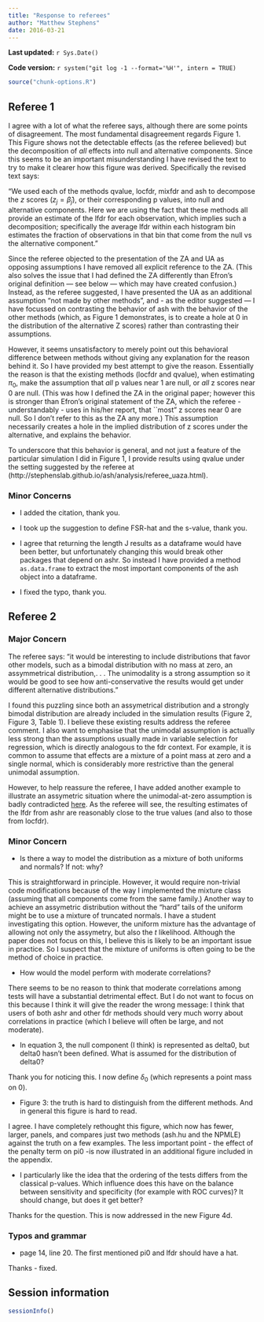 ```yaml
---
title: "Response to referees"
author: "Matthew Stephens"
date: 2016-03-21
---
```


**Last updated:** `r Sys.Date()`

**Code version:** `r system("git log -1 --format='%H'", intern = TRUE)`

```r
source("chunk-options.R")
```

## Referee 1

I agree with a lot of what the referee says, although there are some points of disagreement. The most fundamental disagreement regards Figure 1. This Figure shows
not the detectable effects (as the referee believed) but the decomposition
of *all* effects into null and alternative components. Since this seems
to be an important misunderstanding I have revised the text to try to make it clearer how this figure was derived. Specifically the revised text says:

“We used each of the methods qvalue, locfdr, mixfdr and ash to decompose the $z$ scores ($z_j = \hat{\beta}_j$), or their corresponding p values, into null and alternative components. Here we are using the fact that these methods all provide an estimate of the lfdr for each observation, which implies such a decomposition; specifically the average lfdr within each histogram bin estimates the fraction of observations in that bin that come from the null vs the alternative component.”

Since the referee objected to the presentation of the ZA and UA as opposing assumptions I have removed all explicit reference to the ZA. (This also
solves the issue that I had defined the ZA differently than Efron’s original definition — see below — which may have created confusion.)
Instead, as the referee
suggested, I have presented the UA as an additional assumption “not made by other methods”, and - as the editor suggested —
I have focussed on contrasting the behavior of ash with the behavior
of the other methods (which, as Figure 1 demonstrates, is to create a hole at 0 in the distribution of the alternative Z scores) rather than contrasting their assumptions.

However, it seems unsatisfactory to merely point out this behavioral
difference between methods without giving any explanation for the reason behind it.
So I have provided my best attempt to give the reason. Essentially the reason is that the existing methods (locfdr and qvalue), when estimating $\pi_0$, make the assumption that  *all* p values near 1 are null, or *all* z scores near 0 are null.
(This was how I defined the ZA in the original paper; however this is stronger than Efron’s original statement of the ZA, which the referee - understandably - uses in his/her report, that ``most” z scores near 0 are null. So I don’t refer to this
as the ZA any more.) This assumption necessarily creates a hole in the
implied distribution of z scores under the alternative, and explains the behavior.

To underscore that this behavior is general, and not just a feature of the particular
simulation I did in Figure 1, I provide results using qvalue under the setting
suggested by the referee at (http://stephenslab.github.io/ash/analysis/referee_uaza.html).

### Minor Concerns

- I added the citation, thank you.

- I took up the suggestion to define FSR-hat and the s-value, thank you.

- I agree that returning the length J results as a dataframe would have been better, but
unfortunately changing this would break other packages that depend on ashr. So instead I have provided a method `as.data.frame` to extract the most important components of the ash object into a dataframe.

- I fixed the typo, thank you.

## Referee 2

### Major Concern

The referee says: "it would be interesting to
include distributions that favor other models, such as a bimodal distribution with no mass at zero, an assymmetrical distribution,. . . The unimodality is a strong assumption so it would be good to see how anti-conservative the results would get under different alternative distributions."

I found this puzzling since both an assymetrical distribution and a strongly bimodal distribution are already included in the simulation results (Figure 2, Figure 3, Table 1). I believe these existing results address the referee comment. I also want to emphasise that the unimodal assumption is actually less strong than the assumptions usually made in variable selection for regression, which is directly analogous to the fdr context. For example, it is common to assume that effects are a mixture of a point mass at zero and a single normal, which is considerably more restrictive than the general unimodal assumption.

However, to help reassure the referee, I have added another example to illustrate an assymetric situation where the unimodal-at-zero assumption is badly contradicted [here](http://stephenslab.github.io/ash/analysis/efron.fcr.html). As
the referee will see, the resulting estimates of the lfdr from ashr are
reasonably close to the true values (and also to those from locfdr).

### Minor Concern

- Is there a way to model the distribution as a mixture of both uniforms and normals? If not: why?

This is straightforward in principle. However, it would require
non-trivial code modifications because of the way I implemented the mixture class (assuming that all components  come from the same family.)
Another way to achieve an assymetric distribution without
the "hard" tails of the uniform might be to use a mixture of truncated normals. I have a student investigating this option. However, the uniform mixture has the advantage of allowing not only the assymetry, but also the $t$ likelihood. Although the paper
does not focus on this, I believe this is likely to be an important issue in practice.
So I suspect that the mixture of uniforms is often going to be the method of choice in practice.

- How would the model perform with moderate correlations?

There seems to be no reason to think that
moderate correlations among tests will have a substantial detrimental effect.
But I do not want
to focus on this because I think it will give the reader the wrong message:
I think that users of both ashr and other fdr methods
should very much worry about correlations in practice (which I believe will
often be large, and not moderate).

- In equation 3, the null component (I think) is represented as delta0, but delta0 hasn’t been defined. What is assumed for the distribution of delta0?

Thank you for noticing this. I now define $\delta_0$ (which represents a point mass on 0).


- Figure 3: the truth is hard to distinguish from the different methods. And in general this figure is hard to read.

I agree. I have completely rethought this figure, which now has fewer, larger,
panels, and compares just two  methods (ash.hu and the NPMLE) against the truth on a few examples. The less important point - the effect of the penalty term on pi0 -is now illustrated in an additional figure included in the appendix.

- I particularly like the idea that the ordering of the tests differs from the classical p-values. Which influence does this have on the balance between sensitivity and specificity (for example with ROC curves)? It should change, but does it get better?

Thanks for the question. This is now addressed in the new Figure 4d.

### Typos and grammar

- page 14, line 20. The first mentioned pi0 and lfdr should have a hat.

Thanks - fixed.

## Session information

```r
sessionInfo()
```
